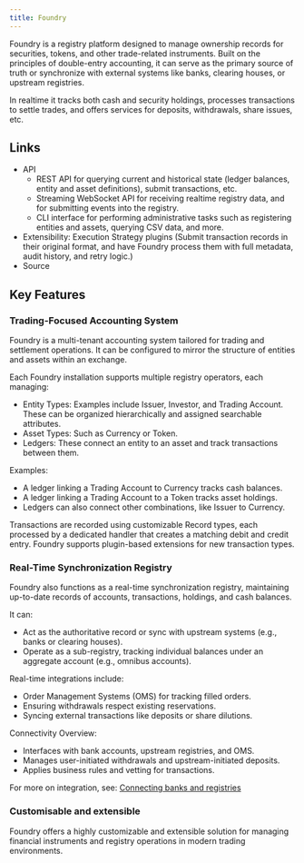 ```yaml
---
title: Foundry
---
```


Foundry is a registry platform designed to manage ownership records for securities, tokens, and other trade-related instruments. Built on the principles of double-entry accounting, it can serve as the primary source of truth or synchronize with external systems like banks, clearing houses, or upstream registries.

In realtime it tracks both cash and security holdings, processes transactions to settle trades, and offers services for deposits, withdrawals, share issues, etc.

## Links

* API
    * REST API for querying current and historical state (ledger balances, entity and asset definitions), submit transactions, etc.
    * Streaming WebSocket API for receiving realtime registry data, and for submitting events into the registry.
    * CLI interface for performing administrative tasks such as registering entities and assets, querying CSV data, and more.
* Extensibility: Execution Strategy plugins (Submit transaction records in their original format, and have Foundry process them with full metadata, audit history, and retry logic.)
* Source

## Key Features

### Trading-Focused Accounting System

Foundry is a multi-tenant accounting system tailored for trading and settlement operations. It can be configured to mirror the structure of entities and assets within an exchange.

Each Foundry installation supports multiple registry operators, each managing:

* Entity Types: Examples include Issuer, Investor, and Trading Account. These can be organized hierarchically and assigned searchable attributes.
* Asset Types: Such as Currency or Token.
* Ledgers: These connect an entity to an asset and track transactions between them.

Examples:

* A ledger linking a Trading Account to Currency tracks cash balances.
* A ledger linking a Trading Account to a Token tracks asset holdings.
* Ledgers can also connect other combinations, like Issuer to Currency.

Transactions are recorded using customizable Record types, each processed by a dedicated handler that creates a matching debit and credit entry. Foundry supports plugin-based extensions for new transaction types.

### Real-Time Synchronization Registry

Foundry also functions as a real-time synchronization registry, maintaining up-to-date records of accounts, transactions, holdings, and cash balances.

It can:

* Act as the authoritative record or sync with upstream systems (e.g., banks or clearing houses).
* Operate as a sub-registry, tracking individual balances under an aggregate account (e.g., omnibus accounts).

Real-time integrations include:

* Order Management Systems (OMS) for tracking filled orders.
* Ensuring withdrawals respect existing reservations.
* Syncing external transactions like deposits or share dilutions.

Connectivity Overview:

* Interfaces with bank accounts, upstream registries, and OMS.
* Manages user-initiated withdrawals and upstream-initiated deposits.
* Applies business rules and vetting for transactions.

For more on integration, see: [Connecting banks and registries](/architecture/connecting-banks-and-registries/)

### Customisable and extensible

Foundry offers a highly customizable and extensible solution for managing financial instruments and registry operations in modern trading environments.
